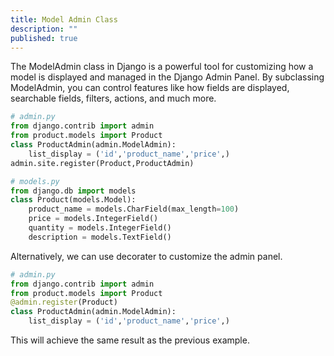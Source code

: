 ```yaml
---
title: Model Admin Class
description: ""
published: true
---
```


The ModelAdmin class in Django is a powerful tool for customizing how a model is displayed and managed in the Django Admin Panel. By subclassing ModelAdmin, you can control features like how fields are displayed, searchable fields, filters, actions, and much more.

```python
# admin.py
from django.contrib import admin
from product.models import Product
class ProductAdmin(admin.ModelAdmin):
    list_display = ('id','product_name','price',)
admin.site.register(Product,ProductAdmin)
```

```python
# models.py
from django.db import models
class Product(models.Model):
    product_name = models.CharField(max_length=100) 
    price = models.IntegerField()
    quantity = models.IntegerField()
    description = models.TextField()
```

<ImageCenter src="https://res.cloudinary.com/dkkifg17t/image/upload/v1744741234/Documentarium/Django/ufppoobn46xruoeyqcxb.png" alt="image"/>

Alternatively, we can use decorater to customize the admin panel.

```python
# admin.py
from django.contrib import admin
from product.models import Product
@admin.register(Product)
class ProductAdmin(admin.ModelAdmin):
    list_display = ('id','product_name','price',)
```

This will achieve the same result as the previous example.